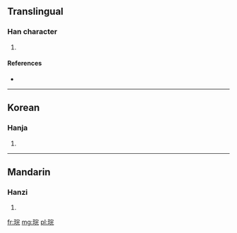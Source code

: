 ==Translingual==

===Han character===
{{Han char|rn=96|rad=玉|as=07|sn=11|four=|canj=一土十一山 (MGJMU)}}

# {{defn|Han|sort=玉07}}

====References====
* {{Han ref|kx=0733.151|dj=1146.051|hdz=21118.101|uh=7413|ud=29715}}

----

==Korean==

===Hanja===
{{ko-hanja|hangeul=완|eumhun=|rv=wan|mr=wan|y=wan}}

# {{defn|Korean|sort=玉07}}

----

==Mandarin==

===Hanzi===
{{cmn-hanzi|pin=[[wán]] ([[wan2]])|wg=wan<sup>2</sup>}}

# {{defn|Mandarin|sort=玉07}}

[[fr:琓]]
[[mg:琓]]
[[pl:琓]]